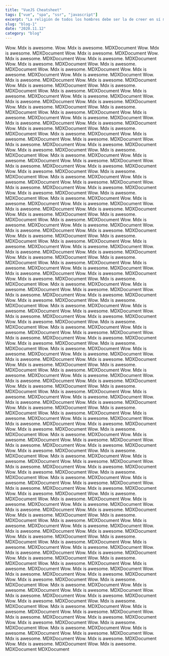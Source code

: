 ```yaml
---
title: "VueJS Cheatsheet"
tags: ["vue", "spa", "ssr", "javascript"]
excerpt: "La religión de todos los hombres debe ser la de creer en sí mismos"
slug: "blog-1"
date: "2020.11.12"
category: "blog"
---
```


Wow. Mdx is awesome.
Wow. Mdx is awesome.
MDXDocument
Wow. Mdx is awesome.
MDXDocument
Wow. Mdx is awesome.
MDXDocument
Wow. Mdx is awesome.
MDXDocument
Wow. Mdx is awesome.
MDXDocument
Wow. Mdx is awesome.
MDXDocument
Wow. Mdx is awesome.
MDXDocument
Wow. Mdx is awesome.
MDXDocument
Wow. Mdx is awesome.
MDXDocument
Wow. Mdx is awesome.
MDXDocument
Wow. Mdx is awesome.
MDXDocument
Wow. Mdx is awesome.
MDXDocument
Wow. Mdx is awesome.
MDXDocument
Wow. Mdx is awesome.
MDXDocument
Wow. Mdx is awesome.
MDXDocument
Wow. Mdx is awesome.
MDXDocument
Wow. Mdx is awesome.
MDXDocument
Wow. Mdx is awesome.
MDXDocument
Wow. Mdx is awesome.
MDXDocument
Wow. Mdx is awesome.
MDXDocument
Wow. Mdx is awesome.
MDXDocument
Wow. Mdx is awesome.
MDXDocument
Wow. Mdx is awesome.
MDXDocument
Wow. Mdx is awesome.
MDXDocument
Wow. Mdx is awesome.
MDXDocument
Wow. Mdx is awesome.
MDXDocument
Wow. Mdx is awesome.
MDXDocument
Wow. Mdx is awesome.
MDXDocument
Wow. Mdx is awesome.
MDXDocument
Wow. Mdx is awesome.
MDXDocument
Wow. Mdx is awesome.
MDXDocument
Wow. Mdx is awesome.
MDXDocument
Wow. Mdx is awesome.
MDXDocument
Wow. Mdx is awesome.
MDXDocument
Wow. Mdx is awesome.
MDXDocument
Wow. Mdx is awesome.
MDXDocument
Wow. Mdx is awesome.
MDXDocument
Wow. Mdx is awesome.
MDXDocument
Wow. Mdx is awesome.
MDXDocument
Wow. Mdx is awesome.
MDXDocument
Wow. Mdx is awesome.
MDXDocument
Wow. Mdx is awesome.
MDXDocument
Wow. Mdx is awesome.
MDXDocument
Wow. Mdx is awesome.
MDXDocument
Wow. Mdx is awesome.
MDXDocument
Wow. Mdx is awesome.
MDXDocument
Wow. Mdx is awesome.
MDXDocument
Wow. Mdx is awesome.
MDXDocument
Wow. Mdx is awesome.
MDXDocument
Wow. Mdx is awesome.
MDXDocument
Wow. Mdx is awesome.
MDXDocument
Wow. Mdx is awesome.
MDXDocument
Wow. Mdx is awesome.
MDXDocument
Wow. Mdx is awesome.
MDXDocument
Wow. Mdx is awesome.
MDXDocument
Wow. Mdx is awesome.
MDXDocument
Wow. Mdx is awesome.
MDXDocument
Wow. Mdx is awesome.
MDXDocument
Wow. Mdx is awesome.
MDXDocument
Wow. Mdx is awesome.
MDXDocument
Wow. Mdx is awesome.
MDXDocument
Wow. Mdx is awesome.
MDXDocument
Wow. Mdx is awesome.
MDXDocument
Wow. Mdx is awesome.
MDXDocument
Wow. Mdx is awesome.
MDXDocument
Wow. Mdx is awesome.
MDXDocument
Wow. Mdx is awesome.
MDXDocument
Wow. Mdx is awesome.
MDXDocument
Wow. Mdx is awesome.
MDXDocument
Wow. Mdx is awesome.
MDXDocument
Wow. Mdx is awesome.
MDXDocument
Wow. Mdx is awesome.
MDXDocument
Wow. Mdx is awesome.
MDXDocument
Wow. Mdx is awesome.
MDXDocument
Wow. Mdx is awesome.
MDXDocument
Wow. Mdx is awesome.
MDXDocument
Wow. Mdx is awesome.
MDXDocument
Wow. Mdx is awesome.
MDXDocument
Wow. Mdx is awesome.
MDXDocument
Wow. Mdx is awesome.
MDXDocument
Wow. Mdx is awesome.
MDXDocument
Wow. Mdx is awesome.
MDXDocument
Wow. Mdx is awesome.
MDXDocument
Wow. Mdx is awesome.
MDXDocument
Wow. Mdx is awesome.
MDXDocument
Wow. Mdx is awesome.
MDXDocument
Wow. Mdx is awesome.
MDXDocument
Wow. Mdx is awesome.
MDXDocument
Wow. Mdx is awesome.
MDXDocument
Wow. Mdx is awesome.
MDXDocument
Wow. Mdx is awesome.
MDXDocument
Wow. Mdx is awesome.
MDXDocument
Wow. Mdx is awesome.
MDXDocument
Wow. Mdx is awesome.
MDXDocument
Wow. Mdx is awesome.
MDXDocument
Wow. Mdx is awesome.
MDXDocument
Wow. Mdx is awesome.
MDXDocument
Wow. Mdx is awesome.
MDXDocument
Wow. Mdx is awesome.
MDXDocument
Wow. Mdx is awesome.
MDXDocument
Wow. Mdx is awesome.
MDXDocument
Wow. Mdx is awesome.
MDXDocument
Wow. Mdx is awesome.
MDXDocument
Wow. Mdx is awesome.
MDXDocument
Wow. Mdx is awesome.
MDXDocument
Wow. Mdx is awesome.
MDXDocument
Wow. Mdx is awesome.
MDXDocument
Wow. Mdx is awesome.
MDXDocument
Wow. Mdx is awesome.
MDXDocument
Wow. Mdx is awesome.
MDXDocument
Wow. Mdx is awesome.
MDXDocument
Wow. Mdx is awesome.
MDXDocument
Wow. Mdx is awesome.
MDXDocument
Wow. Mdx is awesome.
MDXDocument
Wow. Mdx is awesome.
MDXDocument
Wow. Mdx is awesome.
MDXDocument
Wow. Mdx is awesome.
MDXDocument
Wow. Mdx is awesome.
MDXDocument
Wow. Mdx is awesome.
MDXDocument
Wow. Mdx is awesome.
MDXDocument
Wow. Mdx is awesome.
MDXDocument
Wow. Mdx is awesome.
MDXDocument
Wow. Mdx is awesome.
MDXDocument
Wow. Mdx is awesome.
MDXDocument
Wow. Mdx is awesome.
MDXDocument
Wow. Mdx is awesome.
MDXDocument
Wow. Mdx is awesome.
MDXDocument
Wow. Mdx is awesome.
MDXDocument
Wow. Mdx is awesome.
MDXDocument
Wow. Mdx is awesome.
MDXDocument
Wow. Mdx is awesome.
MDXDocument
Wow. Mdx is awesome.
MDXDocument
Wow. Mdx is awesome.
MDXDocument
Wow. Mdx is awesome.
MDXDocument
Wow. Mdx is awesome.
MDXDocument
Wow. Mdx is awesome.
MDXDocument
Wow. Mdx is awesome.
MDXDocument
Wow. Mdx is awesome.
MDXDocument
Wow. Mdx is awesome.
MDXDocument
Wow. Mdx is awesome.
MDXDocument
Wow. Mdx is awesome.
MDXDocument
Wow. Mdx is awesome.
MDXDocument
Wow. Mdx is awesome.
MDXDocument
Wow. Mdx is awesome.
MDXDocument
Wow. Mdx is awesome.
MDXDocument
Wow. Mdx is awesome.
MDXDocument
Wow. Mdx is awesome.
MDXDocument
Wow. Mdx is awesome.
MDXDocument
Wow. Mdx is awesome.
MDXDocument
Wow. Mdx is awesome.
MDXDocument
Wow. Mdx is awesome.
MDXDocument
Wow. Mdx is awesome.
MDXDocument
Wow. Mdx is awesome.
MDXDocument
Wow. Mdx is awesome.
MDXDocument
Wow. Mdx is awesome.
MDXDocument
Wow. Mdx is awesome.
MDXDocument
Wow. Mdx is awesome.
MDXDocument
Wow. Mdx is awesome.
MDXDocument
Wow. Mdx is awesome.
MDXDocument
Wow. Mdx is awesome.
MDXDocument
Wow. Mdx is awesome.
MDXDocument
Wow. Mdx is awesome.
MDXDocument
Wow. Mdx is awesome.
MDXDocument
Wow. Mdx is awesome.
MDXDocument
Wow. Mdx is awesome.
MDXDocument
Wow. Mdx is awesome.
MDXDocument
Wow. Mdx is awesome.
MDXDocument
Wow. Mdx is awesome.
MDXDocument
Wow. Mdx is awesome.
MDXDocument
Wow. Mdx is awesome.
MDXDocument
Wow. Mdx is awesome.
MDXDocument
Wow. Mdx is awesome.
MDXDocument
Wow. Mdx is awesome.
MDXDocument
Wow. Mdx is awesome.
MDXDocument
Wow. Mdx is awesome.
MDXDocument
Wow. Mdx is awesome.
MDXDocument
Wow. Mdx is awesome.
MDXDocument
Wow. Mdx is awesome.
MDXDocument
Wow. Mdx is awesome.
MDXDocument
Wow. Mdx is awesome.
MDXDocument
Wow. Mdx is awesome.
MDXDocument
Wow. Mdx is awesome.
MDXDocument
Wow. Mdx is awesome.
MDXDocument
Wow. Mdx is awesome.
MDXDocument
Wow. Mdx is awesome.
MDXDocument
Wow. Mdx is awesome.
MDXDocument
Wow. Mdx is awesome.
MDXDocument
Wow. Mdx is awesome.
MDXDocument
Wow. Mdx is awesome.
MDXDocument
Wow. Mdx is awesome.
MDXDocument
Wow. Mdx is awesome.
MDXDocument
Wow. Mdx is awesome.
MDXDocument
Wow. Mdx is awesome.
MDXDocument
Wow. Mdx is awesome.
MDXDocument
Wow. Mdx is awesome.
MDXDocument
Wow. Mdx is awesome.
MDXDocument
MDXDocument
